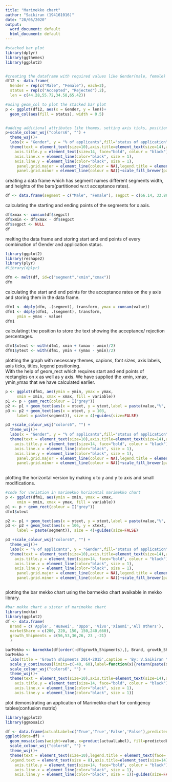 ```yaml
---
title: "Marimekko chart"
author: "Saikiran (194161016)"
date: "28/05/2020"
output:
  word_document: default
  html_document: default
---
```

```r
#stacked bar plot 
library(dplyr)
library(ggthemes)
library(ggplot2)


#creating the dataframe with required values like Gender(male, female) application status(accepted or rejected), percentages showing the acceptance rates for male and female
df12 <- data.frame(
  Gender = rep(c("Male", "Female"), each=2),
  status = rep(c("Accepted", "Rejected"),2),
  len = c(44.28,55.72,34.58,65.42))

#using geom_col to plot the stacked bar plot
p <- ggplot(df12, aes(x = Gender, y = len))+
  geom_col(aes(fill = status), width = 0.5)


#adding additional attributes like themes, setting axis ticks, positioning the legend etc.
p+scale_colour_wsj("colors6", "") + 
  theme_wsj()+
  labs(x = "Gender", y = "% of applicants",fill="status of application") + 
  theme(text = element_text(size=10),axis.title=element_text(size=14),axis.title.x = element_text(size=14, face="bold", colour = "black"),    plot.caption = element_text(size='8'),
    axis.title.y = element_text(size=14, face="bold", colour = "black"), legend.justification = "top",
    axis.line.x = element_line(color="black", size = 1),
    axis.line.y = element_line(color="black", size = 1),
     panel.grid.major = element_line(colour = NA),legend.title = element_text(color = "black", size = 15),
     panel.grid.minor = element_line(colour = NA))+scale_fill_brewer(palette = "Set2")+scale_fill_manual(values = c("#49517D","#CD4343"))+scale_y_continuous(label=function(x){return(paste(x, "%"))})+labs(title = "University of California Berkeley 1973 \n       Graduate applications", caption = "created By : V.Saikiran \n Data:https://en.wikipedia.org")

```



creating a data frame which has segment names different segments width, and heights of the bars(partitioned w.r.t acceptance rates).  
```r
df <- data.frame(segment = c("Male", "Female"), segpct = c(66.14, 33.86), Admitted = c(44.28,34.58), Rejected = c(55.72,65.42))

```


calculating the starting and ending points of the segments for x axis.  
```r
df$xmax <- cumsum(df$segpct)
df$xmin <- df$xmax - df$segpct
df$segpct <- NULL
df
```

melting the data frame and storing start and end points of every combination of Gender and application status.  
```r
library(ggplot2)
library(reshape2)
library(plyr)
#library(dplyr)

dfm <- melt(df, id=c("segment","xmin","xmax"))
dfm
```


calculating the start and end points for the acceptance rates on the y axis and storing them in the data frame.  
```r
dfm1 <- ddply(dfm, .(segment), transform, ymax = cumsum(value))
dfm1 <- ddply(dfm1, .(segment), transform,
     ymin = ymax - value)
dfm1
```

calculatingt the position to store the text showing the acceptance/ rejection percentages.
```r
dfm1$xtext <- with(dfm1, xmin + (xmax - xmin)/2)
dfm1$ytext <- with(dfm1, ymin + (ymax - ymin)/2)
```



plotting the graph with necessary themes, capions, font sizes, axis labels, axis ticks, titles, legend positioning.  
With the help of geom_rect which requires start and end points of rectangles on x as well as y axis. We have supplied the xmin, xmax, ymin,ymax that we have calculated earlier.   
```r


p <- ggplot(dfm1, aes(ymin = ymin, ymax = ymax,
     xmin = xmin, xmax = xmax, fill = variable))
p1 <- p + geom_rect(colour = I("grey"))
p2 <- p1 + geom_text(aes(x = xtext, y = ytext,label = paste(value,"%", sep = ""), size = 2),color="white")
p3 <- p2 + geom_text(aes(x = xtext, y = 103,
     label = paste(segment)), size = 4)+guides(size=FALSE)

p3 +scale_colour_wsj("colors6", "") + 
  theme_wsj()+
  labs(x = "Gender", y = "% of applicants",fill="status of application") + 
  theme(text = element_text(size=10),axis.title=element_text(size=14),axis.title.x = element_text(size=14, face="bold", colour = "black"),    plot.caption = element_text(size='8'),
    axis.title.y = element_text(size=14, face="bold", colour = "black"), legend.justification = "top",
    axis.line.x = element_line(color="black", size = 1),
    axis.line.y = element_line(color="black", size = 1),
     panel.grid.major = element_line(colour = NA),legend.title = element_text(color = "black", size = 15),
     panel.grid.minor = element_line(colour = NA))+scale_fill_brewer(palette = "Set2")+scale_fill_manual(values = c("#49517D","#CD4343"))+scale_y_continuous(label=function(x){return(paste(x, "%"))})+scale_x_continuous(label=function(x){return(paste(x, "%"))})+labs(title = "University of California Berkeley 1973 \n       Graduate applications", caption = "created By : V.Saikiran \n Data:https://en.wikipedia.org")
 
```


plotting the horizontal version by making x to y and y to axis and small modifications.  
```r

#code for variation in marimekko horizontal marimekko chart
p <- ggplot(dfm1, aes(ymin = xmin, ymax = xmax,
     xmin = ymin, xmax = ymax, fill = variable))
p1 <- p + geom_rect(colour = I("grey"))
dfm1$xtext

p2 <- p1 + geom_text(aes(x = ytext, y = xtext,label = paste(value,"%", sep = ""), size = 2),color="white")
p3 <- p2 + geom_text(aes(x = 106, y = xtext,
     label = paste(segment)), size = 4)+guides(size=FALSE)

p3 +scale_colour_wsj("colors6", "") + 
  theme_wsj()+
  labs(x = "% of applicants", y = "Gender",fill="status of application") + 
  theme(text = element_text(size=10),axis.title=element_text(size=14),axis.title.x = element_text(size=14, face="bold", colour = "black"),    plot.caption = element_text(size='8'),
    axis.title.y = element_text(size=14, face="bold", colour = "black"), legend.justification = "top",
    axis.line.x = element_line(color="black", size = 1),
    axis.line.y = element_line(color="black", size = 1),
     panel.grid.major = element_line(colour = NA),legend.title = element_text(color = "black", size = 15),
     panel.grid.minor = element_line(colour = NA))+scale_fill_brewer(palette = "Set2")+scale_fill_manual(values = c("#49517D","#CD4343"))+scale_y_continuous(label=function(x){return(paste(x, "%"))})+scale_x_continuous(label=function(x){return(paste(x, "%"))})+labs(title = "University of California Berkeley 1973 \n       Graduate applications", caption = "created By : V.Saikiran \n Data:https://en.wikipedia.org")



```


plotting the bar mekko chart using the barmekko chart avaikable in mekko library.  
```r
#bar mekko chart a sister of marimekko chart
library(mekko)
library(ggplot2)
df <- data.frame(
  Brand = c('Apple', 'Huawei', 'Oppo', 'Vivo','Xiaomi','All Others'),
  marketShare = c(200, 220, 150, 150,240,660),
  growth_Shipments = c(56,53,36,26, 23 ,-21)
  )

barMekko <- barmekko(df[order(-df$growth_Shipments),], Brand, growth_Shipments, marketShare)
barMekko + 
  labs(title = 'Growth shipments 2014-2015',caption = 'By: V.Saikiran \n data:www.mekkographics.com')+
  scale_y_continuous(limits=c(-40, 60),label=function(x){return(paste(x, "%"))})+
  scale_colour_wsj("colors6", "") + 
  theme_wsj()+
  theme(text = element_text(size=10),axis.title=element_text(size=14),axis.title.x = element_text(size=14, face="bold", colour = "black"),plot.caption = element_text(size='8'),
    axis.title.y = element_text(size=14, face="bold", colour = "black"), legend.justification = "right",
    axis.line.x = element_line(color="black", size = 1),
    axis.line.y = element_line(color="black", size = 1))
```

plot demonstrating an application of Marimekko chart for contigency tables(confusion matrix)
```r
library(ggplot2)
library(ggmosaic)

df <- data.frame(actualLabel=c('True','True','False','False'),predictedLabel=c('True','False','True','False'),value=c(300,52,48,150))
ggplot(data=df) +
  geom_mosaic(aes(weight=value, x=product(actualLabel), fill=predictedLabel))+geom_text(aes(x = c(0.68,0.68,0.18,0.18), y = c(0.6,0.08,0.85,0.25),label = paste(value), size = 2),color="white")+labs(title = '          Marimekko chart \n     Sample contigency table',caption = 'By: V.Saikiran')+
  scale_colour_wsj("colors6", "") + 
  theme_wsj()+
  theme(text = element_text(size=10),legend.title = element_text(face='bold',size = 13),
  legend.text = element_text(size = 8),axis.title=element_text(size=14),axis.title.x = element_text(size=14, face="bold", colour = "black"),plot.caption = element_text(size='8'),
    axis.title.y = element_text(size=14, face="bold", colour = "black"), legend.justification = "right",
    axis.line.x = element_line(color="black", size = 1),
    axis.line.y = element_line(color="black", size = 1))+guides(size=FALSE)
```

